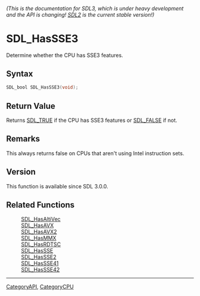 ====== (This is the documentation for SDL3, which is under heavy development and the API is changing! [https://wiki.libsdl.org/ SDL2] is the current stable version!) ======
= SDL_HasSSE3 =

Determine whether the CPU has SSE3 features.

== Syntax ==

<syntaxhighlight lang='c'>
SDL_bool SDL_HasSSE3(void);
</syntaxhighlight>

== Return Value ==

Returns [[SDL_TRUE]] if the CPU has SSE3 features or [[SDL_FALSE]] if not.

== Remarks ==

This always returns false on CPUs that aren't using Intel instruction sets.

== Version ==

This function is available since SDL 3.0.0.

== Related Functions ==

:[[SDL_HasAltiVec]]
:[[SDL_HasAVX]]
:[[SDL_HasAVX2]]
:[[SDL_HasMMX]]
:[[SDL_HasRDTSC]]
:[[SDL_HasSSE]]
:[[SDL_HasSSE2]]
:[[SDL_HasSSE41]]
:[[SDL_HasSSE42]]

----
[[CategoryAPI]], [[CategoryCPU]]


